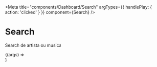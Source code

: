 
<Meta
  title="components/Dashboard/Search"
  argTypes={{ handlePlay: { action: 'clicked' } }}
  component={Search}
/>

# Search

Search de artista ou musica

<ArgsTable of={Search} />

<Canvas>
  <Story
    name="Search Component"
    args={{
      ...Search.defaultProps,
      pageSearch: true,
    }}
  >
    {(args) => <Search {...args} />}
  </Story>
</Canvas>
